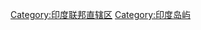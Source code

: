 {{catmore}}
{{印度区划分类指南}}
{{Commonscat|Andaman and Nicobar Islands}}

[[Category:印度联邦直辖区|Category:印度联邦直辖区]]
[[Category:印度岛屿|Category:印度岛屿]]